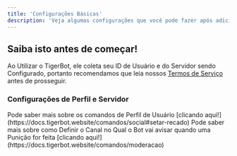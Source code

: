 ```yaml
---
title: 'Configurações Básicas'
description: 'Veja algumas configurações que você pode fazer após adicionar o Bot'
---
```


## Saiba isto antes de começar!

Ao Utilizar o TigerBot, ele coleta seu ID de Usuário e do Servidor sendo Configurado, portanto recomendamos que leia nossos [Termos de Serviço](https://tigerbot.website/termos.html) antes de prosseguir.

### Configurações de Perfil e Servidor

<AccordionGroup>

<Accordion icon="person" title="Perfil de Usuário">
Pode saber mais sobre os comandos de Perfil de Usuário [clicando aqui!](https://docs.tigerbot.website/comandos/social#setar-recado)
</Accordion>

<Accordion icon="shield" title="Setar Canal de Punições">
Pode saber mais sobre como Definir o Canal no Qual o Bot vai avisar quando uma Punição for feita [clicando aqui!](https://docs.tigerbot.website/comandos/moderacao)
</Accordion>

</AccordionGroup>